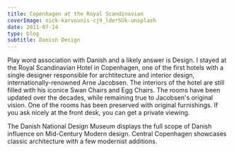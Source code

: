 ---
title: Copenhagen at the Royal Scandinavian
coverImage: nick-karvounis-cj9_lderSUk-unsplash
date: 2011-07-14
type: blog
subtitle: Danish Design
---

Play word association with Danish and a likely answer is Design. I stayed at the Royal Scandinavian Hotel in Copenhagen, one of the first hotels with a single designer responsible for archtitecture and interior design, internationally-renowned Arne Jacobsen. The interiors of the hotel are still filled with his iconice Swan Chairs and Egg Chairs. The rooms have been updated over the decades, while remaining true to Jacobsen's original vision. One of the rooms has been preserved with original furnishings. If you ask nicely at the front desk, you can get a private viewing.

<CopenhagenSASRoyal2011SlideShow />

The Danish National Design Museum displays the full scope of Danish influence on Mid-Century Modern design.
Central Copenhagen showcases classic architecture with a few modernist additions.

<Copenhagen2011SlideShow />

